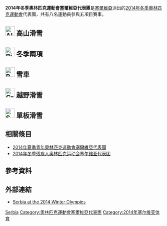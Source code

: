 {{Infobox Country Olympics
|NOC=SRB
|games=2014年冬季
|Chef De Mission=
|competitors= '''8'''
|sports= 5
|flagbearer= {{link-en|Milanko Petrović|Milanko Petrović}}<ref name="a">{{cite news |last= |first= |date=2014-01-28 |title=Srbija na Zimsku Olimpijadu odlazi sa osmoro sportista |url=http://www.24sata.rs/sport/vesti/vest/srbija-na-zimsku-olimpijadu-odlazi-sa-osmoro-sportista/123634.phtml |language=sr |newspaper=24 sata (Serbia) |location= |publisher=[[路透社|路透社]] |accessdate=2014-01-28 |archive-url=https://web.archive.org/web/20140131062505/http://www.24sata.rs/sport/vesti/vest/srbija-na-zimsku-olimpijadu-odlazi-sa-osmoro-sportista/123634.phtml |archive-date=2014-01-31 |dead-url=yes }}</ref>
|gold=
|silver=
|bronze=
|total=
|rank=
}}
'''2014年冬季奧林匹克運動會塞爾維亞代表團'''是[[塞爾維亞|塞爾維亞]]派出的[[2014年冬季奧林匹克運動會|2014年冬季奧林匹克運動會]]代表團，共有八名運動員參與五項目賽事。

== [[Image:Alpine_skiing_pictogram.svg|30px]] 高山滑雪 ==
{{main|2014年冬季奧林匹克運動會高山滑雪比賽}}

== [[Image:Biathlon_pictogram.svg|30px]] 冬季兩項 ==
{{main|2014年冬季奧林匹克運動會冬季兩項比賽}}

== [[Image:Bobsleigh_pictogram.svg|30px]] 雪車 ==
{{main|2014年冬季奧林匹克運動會雪車比賽}}

== [[Image:Cross_country_skiing_pictogram.svg|30px]] 越野滑雪 ==
{{main|2014年冬季奧林匹克運動會越野滑雪比賽}}

== [[Image:Snowboarding_pictogram.svg|30px]] 單板滑雪 ==
{{main|2014年冬季奧林匹克運動會單板滑雪比賽}}

== 相關條目 ==
* [[2014年夏季青年奧林匹克運動會塞爾維亞代表團|2014年夏季青年奧林匹克運動會塞爾維亞代表團]]
* [[2014年冬季残疾人奥林匹克运动会塞尔维亚代表团|2014年冬季残疾人奥林匹克运动会塞尔维亚代表团]]

== 參考資料 ==
{{Reflist}}

== 外部連結 ==
* [http://www.sochi2014.com/en/team-serbia Serbia at the 2014 Winter Olympics]{{Wayback|url=http://www.sochi2014.com/en/team-serbia |date=20140225135104 }} 

{{NOCin2014WinterOlympics}}

[[Category:2014年冬季奧林匹克運動會代表團|Serbia]]
[[Category:奧林匹克運動會塞爾維亞代表團|Category:奧林匹克運動會塞爾維亞代表團]]
[[Category:2014年塞尔维亚体育|Category:2014年塞尔维亚体育]]